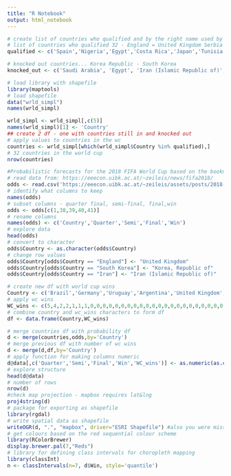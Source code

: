 ```yaml
---
title: "R Notebook"
output: html_notebook
---
```

```r
# create list of countries who qualified and by the right name used by the SpatialPolygonsDataFrame
# list of countries who qualified 32 - England = United Kingdom Serbia = Republic of Serbia
qualified <- c('Spain','Nigeria','Egypt','Costa Rica','Japan','Tunisia', 'France','Switzerland','Portugal','Russia','Colombia','Peru','Senegal', 'United Kingdom','Denmark','Brazil','Germany','Iran (Islamic Republic of)','Korea, Republic of', 'Morocco', 'Belgium','Croatia','Saudi Arabia', 'Uruguay', 'Iceland', 'Argentina', 'Panama','Poland','Australia','Mexico','Sweden','Serbia')

# knocked out countries... Korea Republic - South Korea
knocked_out <- c('Saudi Arabia', 'Egypt', 'Iran (Islamic Republic of)', 'Morocco', 'Peru', 'Australia', 'Nigeria', 'Iceland', 'Serbia', 'Costa Rica', 'Korea, Republic of', 'Germany','Tunisia', 'Panama','Senegal','Poland')
```

```r
# load library with shapefile
library(maptools)
# load shapefile
data("wrld_simpl")
names(wrld_simpl)

wrld_simpl <- wrld_simpl[,c(5)]
names(wrld_simpl)[1] <- 'Country'
## create 2 df - one with countries still in and knocked out
# apply values to countries in the wc 
countries <- wrld_simpl[which(wrld_simpl$Country %in% qualified),]
# 32 countries in the world cup
nrow(countries)
```

```r
#Probabilistic forecasts for the 2018 FIFA World Cup based on the bookmaker consensus model - https://econpapers.repec.org/paper/innwpaper/2018-09.html
# read data from: https://eeecon.uibk.ac.at/~zeileis/news/fifa2018/
odds <- read.csv('https://eeecon.uibk.ac.at/~zeileis/assets/posts/2018-05-30-fifa2018/fifa2018.csv',header=F)[-1,] # remove header & delete first row (old header)
# identify what columns to keep
names(odds)
# subset columns - quarter final, semi-final, final,win
odds <- odds[c(1,38,39,40,41)]
# rename columns
names(odds) <- c('Country','Quarter','Semi','Final','Win')
# explore data
head(odds)
# convert to character 
odds$Country <- as.character(odds$Country)
# change row values
odds$Country[odds$Country == "England"] <- "United Kingdom"
odds$Country[odds$Country == "South Korea"] <- "Korea, Republic of"
odds$Country[odds$Country == "Iran"] <- "Iran (Islamic Republic of)"
```


```r
# create new df with world cup wins
Country <- c('Brazil','Germany','Uruguay','Argentina','United Kingdom','France','Spain','Nigeria','Egypt','Costa Rica','Japan','Tunisia', 'Switzerland','Portugal','Russia','Colombia','Peru','Senegal','Denmark','Iran (Islamic Republic of)','Korea, Republic of', 'Morocco', 'Belgium','Croatia','Saudi Arabia', 'Iceland', 'Panama','Poland','Australia','Mexico','Sweden','Serbia')
# apply wc wins
WC_wins <- c(5,4,2,2,1,1,1,0,0,0,0,0,0,0,0,0,0,0,0,0,0,0,0,0,0,0,0,0,0,0,0,0)
# combine country and wc_wins characters to form df
df <- data.frame(Country,WC_wins)
```

```r
# merge countries df with probability df
d <- merge(countries,odds,by='Country')
# merge previous df with number of wc wins
d <- merge(d,df,by='Country')
# apply function for making columns numeric
d@data[,c('Quarter','Semi','Final','Win','WC_wins')] <- as.numeric(as.character(unlist(d@data[,c('Quarter','Semi','Final','Win', 'WC_wins')])))
# explore structure
head(d@data)
# number of rows
nrow(d)
#check map projection - mapbox requires lat&lng
proj4string(d)
# package for exporting as shapefile
library(rgdal)
# write spatial data as shapefile
writeOGR(d, ".", "mapbox", driver="ESRI Shapefile") #also you were missing the 
# get colours based on the red sequential colour scheme
library(RColorBrewer)
display.brewer.pal(7,"Reds")
# library for defining class intervals for choropleth mapping
library(classInt)
n <- classIntervals(n=7, d$Win, style='quantile')
```

